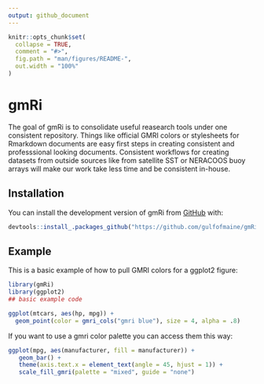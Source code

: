 ```yaml
---
output: github_document
---
```


<!-- README.md is generated from README.Rmd. Please edit that file -->

```r
knitr::opts_chunk$set(
  collapse = TRUE,
  comment = "#>",
  fig.path = "man/figures/README-",
  out.width = "100%"
)
```

# gmRi

<!-- badges: start -->
<!-- badges: end -->

The goal of gmRi is to consolidate useful reasearch tools under one consistent repository. Things like official GMRI colors or stylesheets for Rmarkdown documents are easy first steps in creating consistent and professsional looking documents. Consistent workflows for creating datasets from outside sources like from satellite SST or NERACOOS buoy arrays will make our work take less time and be consistent in-house.

## Installation

You can install the development version of gmRi from [GitHub](www.github.com) with:

``` r
devtools::install_.packages_github("https://github.com/gulfofmaine/gmRi")
```

## Example

This is a basic example of how to pull GMRI colors for a ggplot2 figure:

```r
library(gmRi)
library(ggplot2)
## basic example code

ggplot(mtcars, aes(hp, mpg)) +
  geom_point(color = gmri_cols("gmri blue"), size = 4, alpha = .8)
```

If you want to use a gmri color palette you can access them this way:

```r
ggplot(mpg, aes(manufacturer, fill = manufacturer)) +
   geom_bar() +
   theme(axis.text.x = element_text(angle = 45, hjust = 1)) +
   scale_fill_gmri(palette = "mixed", guide = "none")
```


